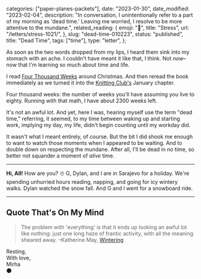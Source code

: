
  categories: ["paper-planes-packets"],
  date: "2023-01-30",
  date_modified: "2023-02-04",
  description:
    "In conversation, I unintentionally refer to a part of my morning as 'dead time.' Leaving me worried, I resolve to be more attentive to the mundane.",
  related_reading: {
    emoji: "🧨",
    title: "Stress",
    url: "/letters/stress-1021/",
  },
  slug: "dead-time-010223",
  status: "published",
  title: "Dead Time",
  tags: ["time"],
  type: "letter",
};


As soon as the two words dropped from my lips, I heard them sink into my stomach with an ache. I couldn't have meant it like that, I think. Not _now_–now that I'm learning so much about time and life.

I read [Four Thousand Weeks](https://www.amazon.com/Four-Thousand-Weeks-Time-How-ebook/dp/B07X3DH41F/) around Christmas. And then reread the book immediately as we turned it into the [Knitting Club's](/posts/the-knitting-club) January chapter.

Four thousand weeks: the number of weeks you'll have assuming you live to eighty. Running with that math, I have about 2300 weeks left.

It's not an awful lot. And yet, here I was, hearing myself use the term "dead time," referring, it seemed, to my time between waking up and starting work, implying my day, my life, didn't begin counting until my workday did.

It wasn't what I meant entirely, of course. But the bit I did shook me enough to want to watch those moments when I appeared to be waiting. And to double down on respecting the mundane. After all, I'll be dead in no time, so better not squander a moment of _alive_ time.

---

**Hi, All!** How are you? ☃️ G, Dylan, and I are in Sarajevo for a holiday. We're spending unhurried hours reading, napping, and going for icy wintery walks. Dylan watched the snow fall. And G and I went for a snowboard ride.

---

## Quote That's On My Mind

> The problem with 'everything' is that it ends up looking an awful lot like nothing: just one long haze of frantic activity, with all the meaning sheared away. –Katherine May, [Wintering](https://www.amazon.com/Wintering-Power-Retreat-Difficult-Times/dp/B085S72KVX/)

Resting,\
With love,\
Mirha\
🌑
